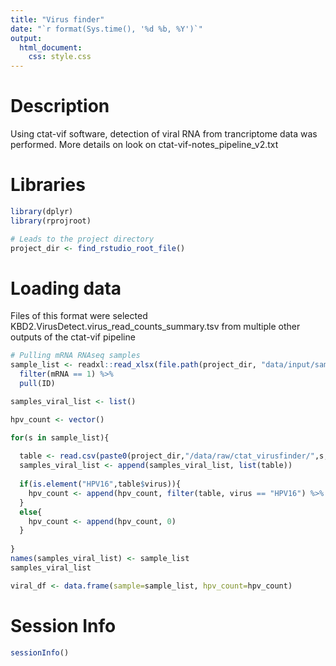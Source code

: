 ```yaml
---
title: "Virus finder"
date: "`r format(Sys.time(), '%d %b, %Y')`"
output:
  html_document:
    css: style.css
---
```


# Description
Using ctat-vif software, detection of viral RNA from trancriptome data was performed.
More details on look on ctat-vif-notes_pipeline_v2.txt


# Libraries
```r
library(dplyr)
library(rprojroot)

# Leads to the project directory
project_dir <- find_rstudio_root_file()
```

# Loading data
Files of this format were selected KBD2.VirusDetect.virus_read_counts_summary.tsv from multiple other outputs of the ctat-vif pipeline
```r
# Pulling mRNA RNAseq samples
sample_list <- readxl::read_xlsx(file.path(project_dir, "data/input/samples.xlsx")) %>%
  filter(mRNA == 1) %>%
  pull(ID)

```


```r
samples_viral_list <- list()

hpv_count <- vector()

for(s in sample_list){
  
  table <- read.csv(paste0(project_dir,"/data/raw/ctat_virusfinder/",s,".VirusDetect.virus_read_counts_summary.tsv"), header = TRUE, sep = "\t")
  samples_viral_list <- append(samples_viral_list, list(table))
  
  if(is.element("HPV16",table$virus)){
    hpv_count <- append(hpv_count, filter(table, virus == "HPV16") %>% pull(mapped))
  }
  else{
    hpv_count <- append(hpv_count, 0)
  }
  
}
names(samples_viral_list) <- sample_list
samples_viral_list

viral_df <- data.frame(sample=sample_list, hpv_count=hpv_count)
```



# Session Info
```r
sessionInfo()
```
